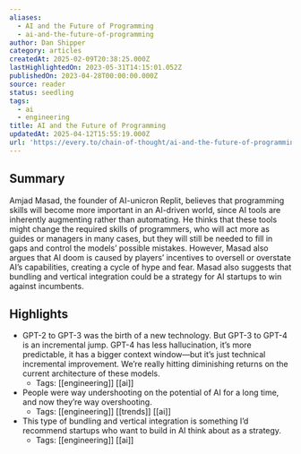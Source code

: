 ```yaml
---
aliases:
  - AI and the Future of Programming
  - ai-and-the-future-of-programming
author: Dan Shipper
category: articles
createdAt: 2025-02-09T20:38:25.000Z
lastHighlightedOn: 2023-05-31T14:15:01.052Z
publishedOn: 2023-04-28T00:00:00.000Z
source: reader
status: seedling
tags:
  - ai
  - engineering
title: AI and the Future of Programming
updatedAt: 2025-04-12T15:55:19.000Z
url: 'https://every.to/chain-of-thought/ai-and-the-future-of-programming'
---
```

## Summary

Amjad Masad, the founder of AI-unicron Replit, believes that programming skills will become more important in an AI-driven world, since AI tools are inherently augmenting rather than automating. He thinks that these tools might change the required skills of programmers, who will act more as guides or managers in many cases, but they will still be needed to fill in gaps and control the models’ possible mistakes. However, Masad also argues that AI doom is caused by players’ incentives to oversell or overstate AI’s capabilities, creating a cycle of hype and fear. Masad also suggests that bundling and vertical integration could be a strategy for AI startups to win against incumbents.

## Highlights

- GPT-2 to GPT-3 was the birth of a new technology. But GPT-3 to GPT-4 is an incremental jump. GPT-4 has less hallucination, it’s more predictable, it has a bigger context window—but it’s just technical incremental improvement. We’re really hitting diminishing returns on the current architecture of these models.
    - Tags: [[engineering]] [[ai]]
- People were way undershooting on the potential of AI for a long time, and now they’re way overshooting.
    - Tags: [[engineering]] [[trends]] [[ai]]
- This type of bundling and vertical integration is something I’d recommend startups who want to build in AI think about as a strategy.
    - Tags: [[engineering]] [[ai]]
